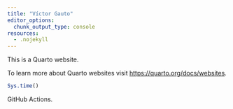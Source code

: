 ```yaml
---
title: "Víctor Gauto"
editor_options: 
  chunk_output_type: console
resources:
  - .nojekyll
---
```


This is a Quarto website.

To learn more about Quarto websites visit <https://quarto.org/docs/websites>.

```r
Sys.time()
```

GitHub Actions.

